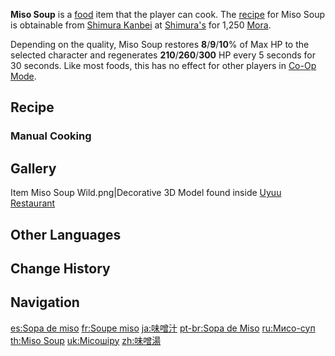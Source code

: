 {{Food Infobox
|id              = 108277
|image           = Item Miso Soup.png
|description     = A simple and unadorned soup dish.
|desc_suspicious = The wilted seagrass, the crushed little bits of tofu, and the overly thick flavor are a real hazard to one's mood if consumed first thing in the morning.
|desc_basic      = The ingredients use here are very common and it is made simply, but this small bowl of soup has the power to ensure that you shall not grow weary on your journey, even if you travel on foot.
|desc_delicious  = The flavorful soup gives off a leaven fragrance. One mouthful of this with rice will ensure the completeness of the entire meal.
|type            = Recovery Dishes
|effectType      = Regeneration
|effect          = Restores (var1)% of Max HP to the selected character and regenerates (var2) HP every 5s for 30s.
|eff_att1        = HP Restore
|eff_att2        = HP Restore Percent
|eff_att3        = HP Regen
|eff_suspicious1 = 8
|eff_suspicious2 = 210
|eff_basic1      = 9
|eff_basic2      = 260
|eff_delicious1  = 10
|eff_delicious2  = 300
|quality         = 1
|variant         = "Warmth"
|region          = Inazuma
|recipe          = Sold by [[Shimura Kanbei]]
}}
'''Miso Soup''' is a [[food]] item that the player can cook. The [[recipe]] for Miso Soup is obtainable from [[Shimura Kanbei]] at [[Shimura's]] for 1,250 [[Mora]].

Depending on the quality, Miso Soup restores '''8'''/'''9'''/'''10'''% of Max HP to the selected character and regenerates '''210'''/'''260'''/'''300''' HP every 5 seconds for 30 seconds. Like most foods, this has no effect for other players in [[Co-Op Mode]].

{{Special Dish|Thoma|"Warmth"}}

==Recipe==
{{Recipe
|type = Cooking
|Tofu = 1
|Seagrass = 1
|sort = Tofu;Seagrass
}}

===Manual Cooking===
{{Manual Cooking}}
<!--
==Trivia==
-->
==Gallery==
<gallery>
Item Miso Soup Wild.png|Decorative 3D Model found inside [[Uyuu Restaurant]]
</gallery>

==Other Languages==
{{Other Languages
|en      = Miso Soup
|zhs     = 味噌汤
|zhs_rm  = Wèicēng Tāng
|zht     = 味噌湯
|zht_rm  = Wèicēng Tāng
|ja      = 味噌汁
|ja_rm   = Misoshiru
|ko      = 미소된장국
|es      = Sopa de miso
|fr      = Soupe miso
|ru      = Мисо-суп
|th      = Miso Soup
|vi      = Súp Miso
|de      = Miso-Suppe
|id      = Miso Soup
|pt      = Sopa de Miso
|tr      = Miso Çorbası
|it      = Zuppa di miso
}}

==Change History==
{{Change History|2.0}}

==Navigation==
{{Food Navbox}}

[[es:Sopa de miso]]
[[fr:Soupe miso]]
[[ja:味噌汁]]
[[pt-br:Sopa de Miso]]
[[ru:Мисо-суп]]
[[th:Miso Soup]]
[[uk:Місошіру]]
[[zh:味噌湯]]